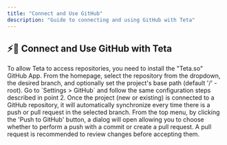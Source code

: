 ```yaml
---
title: "Connect and Use GitHub"
description: "Guide to connecting and using GitHub with Teta"
---
```


## ⚡️🐙 Connect and Use GitHub with Teta

<Steps>
  <Step title='Install the "Teta.so" GitHub App'>
    To allow Teta to access repositories, you need to install the "Teta.so" GitHub App.
  </Step>
  <Step title="Create a new project from a GitHub repository">
    From the homepage, select the repository from the dropdown, the desired branch, and optionally set the project's base path (default '/' - root).
  </Step>
  <Step title="Connect an existing Teta project to a GitHub repository">
    Go to `Settings > GitHub` and follow the same configuration steps described in point 2.
  </Step>
  <Step title="Project Synchronization">
    Once the project (new or existing) is connected to a GitHub repository, it will automatically synchronize every time there is a push or pull request in the selected branch.
  </Step>
  <Step title="Commit and Pull Request">
    From the top menu, by clicking the 'Push to GitHub' button, a dialog will open allowing you to choose whether to perform a push with a commit or create a pull request. A pull request is recommended to review changes before accepting them.
  </Step>
</Steps>
